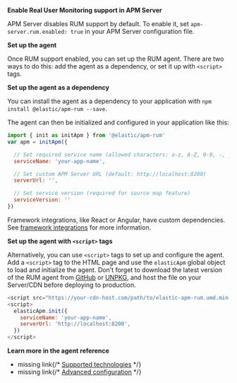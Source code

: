 


**Enable Real User Monitoring support in APM Server**

APM Server disables RUM support by default.
To enable it, set `apm-server.rum.enabled: true` in your APM Server configuration file.

**Set up the agent**

Once RUM support enabled, you can set up the RUM agent.
There are two ways to do this: add the agent as a dependency,
or set it up with `<script>` tags.

**Set up the agent as a dependency**

You can install the agent as a dependency to your application with `npm install @elastic/apm-rum --save`.

The agent can then be initialized and configured in your application like this:

```js
import { init as initApm } from '@elastic/apm-rum'
var apm = initApm({

  // Set required service name (allowed characters: a-z, A-Z, 0-9, -, _, and space)
  serviceName: 'your-app-name',

  // Set custom APM Server URL (default: http://localhost:8200)
  serverUrl: '',

  // Set service version (required for source map feature)
  serviceVersion: ''
})
```

Framework integrations, like React or Angular, have custom dependencies.
See [framework integrations]({book['apm-rum-ref-v']}/framework-integrations.html) for more information.

**Set up the agent with `<script>` tags**

Alternatively, you can use `<script>` tags to set up and configure the agent.
Add a `<script>` tag to the HTML page and use the `elasticApm` global object to load and initialize the agent.
Don't forget to download the latest version of the RUM agent from
[GitHub](https://github.com/elastic/apm-agent-rum-js/releases/latest) or
[UNPKG](https://unpkg.com/@elastic/apm-rum/dist/bundles/elastic-apm-rum.umd.min.js),
and host the file on your Server/CDN before deploying to production.

```js
<script src="https://your-cdn-host.com/path/to/elastic-apm-rum.umd.min.js" crossorigin></script>
<script>
  elasticApm.init({
    serviceName: 'your-app-name',
    serverUrl: 'http://localhost:8200',
  })
</script>
```

**Learn more in the agent reference**

* <DocBadge><DocIcon size="s" type="unlink" title="missing link"/> missing link</DocBadge>{/* [Supported technologies]({book['apm-rum-ref-v']}/supported-technologies.html) */}
* <DocBadge><DocIcon size="s" type="unlink" title="missing link"/> missing link</DocBadge>{/* [Advanced configuration]({book['apm-rum-ref-v']}/configuration.html) */}

